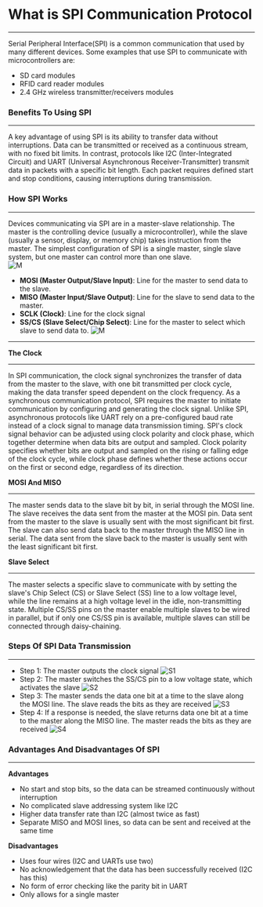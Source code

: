 # What is SPI Communication Protocol
___

Serial Peripheral Interface(SPI) is a common communication that used by many different devices.
Some examples that use SPI to communicate with microcontrollers are:
- SD card modules
- RFID card reader modules
- 2.4 GHz wireless transmitter/receivers modules

### Benefits To Using SPI 
___

A key advantage of using SPI is its ability to transfer data without interruptions. Data can be transmitted or received as a continuous stream, with no fixed bit limits.
In contrast, protocols like I2C (Inter-Integrated Circuit) and UART (Universal Asynchronous Receiver-Transmitter) transmit data in packets with a specific bit length. Each packet requires defined start and stop conditions, causing interruptions during transmission.

### How SPI Works
___

Devices communicating via SPI are in a master-slave relationship. The master is the controlling device (usually a microcontroller), while the slave (usually a sensor, display, or memory chip) takes instruction from the master. The simplest configuration of SPI is a single master, single slave system, but one master can control more than one slave.  
![M](/img/master_slave.JPG)

- **MOSI (Master Output/Slave Input)**: Line for the master to send data to the slave. 
- **MISO (Master Input/Slave Output)**: Line for the slave to send data to the master.
- **SCLK (Clock)**: Line for the clock signal
- **SS/CS (Slave Select/Chip Select)**: Line for the master to select which slave to send data to.
![M](/img/stat_protocol.JPG)
___

**The Clock**
___
In SPI communication, the clock signal synchronizes the transfer of data from the master to the slave, with one bit transmitted per clock cycle, making the data transfer speed dependent on the clock frequency. As a synchronous communication protocol, SPI requires the master to initiate communication by configuring and generating the clock signal. 
Unlike SPI, asynchronous protocols like UART rely on a pre-configured baud rate instead of a clock signal to manage data transmission timing. SPI's clock signal behavior can be adjusted using clock polarity and clock phase, which together determine when data bits are output and sampled.
Clock polarity specifies whether bits are output and sampled on the rising or falling edge of the clock cycle, while clock phase defines whether these actions occur on the first or second edge, regardless of its direction.

**MOSI And MISO**
___
The master sends data to the slave bit by bit, in serial through the MOSI line. The slave receives the data sent from the master at the MOSI pin. Data sent from the master to the slave is usually sent with the most significant bit first.
The slave can also send data back to the master through the MISO line in serial. The data sent from the slave back to the master is usually sent with the least significant bit first.

**Slave Select**
___
The master selects a specific slave to communicate with by setting the slave's Chip Select (CS) or Slave Select (SS) line to a low voltage level, while the line remains at a high voltage level in the idle, non-transmitting state. 
Multiple CS/SS pins on the master enable multiple slaves to be wired in parallel, but if only one CS/SS pin is available, multiple slaves can still be connected through daisy-chaining.

### Steps Of SPI Data Transmission
___

- Step 1: The master outputs the clock signal
![S1](/img/spi_step1.JPG)
- Step 2: The master switches the SS/CS pin to a low voltage state, which activates the slave
![S2](/img/spi_step2.JPG)
- Step 3: The master sends the data one bit at a time to the slave along the MOSI line. The slave reads the bits as they are received
![S3](/img/spi_step3.JPG)
- Step 4:  If a response is needed, the slave returns data one bit at a time to the master along the MISO line. The master reads the bits as they are received
![S4](/img/spi_step4.JPG)

### Advantages And Disadvantages Of SPI
___

**Advantages**
- No start and stop bits, so the data can be streamed continuously without interruption
- No complicated slave addressing system like I2C
- Higher data transfer rate than I2C (almost twice as fast)
- Separate MISO and MOSI lines, so data can be sent and received at the same time

**Disadvantages**
- Uses four wires (I2C and UARTs use two)
- No acknowledgement that the data has been successfully received (I2C has this)
- No form of error checking like the parity bit in UART
- Only allows for a single master